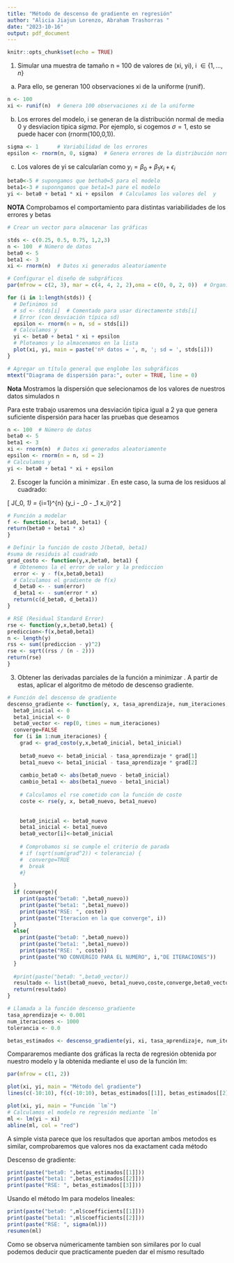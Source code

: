 ```yaml
---
title: "Método de descenso de gradiente en regresión"
author: "Alicia Jiajun Lorenzo, Abraham Trashorras "
date: "2023-10-16"
output: pdf_document
---
```


```r
knitr::opts_chunk$set(echo = TRUE)
```

1. Simular una muestra de tamaño n = 100 de valores de (xi, yi), i $\in\{1,\ldots, n\}$
a) Para ello, se  generan 100 observaciones xi de la uniforme (runif).

```r
n <- 100
xi <- runif(n)  # Genera 100 observaciones xi de la uniforme 
```

b) Los errores del modelo, i se  generan de la distribución normal de media 0 y desviacion tipica $sigma$. Por ejemplo, si cogemos $\sigma = 1$, esto se puede hacer con (rnorm(100,0,1)).

```r
sigma <- 1      # Variabilidad de los errores
epsilon <- rnorm(n, 0, sigma)  # Genera errores de la distribución normal

```

c) Los valores de yi se calcularían como $y_i= \beta_0 + \beta_1 x_i + \epsilon_i$

```r
beta0<-5 # supongamos que betha0=5 para el modelo
beta1<-3 # suponngamos que beta1=3 pare el modelo
yi <- beta0 + beta1 * xi + epsilon  # Calculamos los valores del  y
```
**NOTA** Comprobamos el comportamiento para distintas  variabilidades de los errores y betas

```r
# Crear un vector para almacenar las gráficas

stds <- c(0.25, 0.5, 0.75, 1,2,3)
n <- 100  # Número de datos
beta0 <- 5
beta1 <- 3
xi <- rnorm(n)  # Datos xi generados aleatoriamente

# Configurar el diseño de subgráficos
par(mfrow = c(2, 3), mar = c(4, 4, 2, 2),oma = c(0, 0, 2, 0))  # Organizar en 2 filas y 2 columnas, ajustar márgenes

for (i in 1:length(stds)) {
  # Definimos sd
  # sd <- stds[i]  # Comentado para usar directamente stds[i]
  # Error (con desviación típica sd)
  epsilon <- rnorm(n = n, sd = stds[i])
  # Calculamos y
  yi <- beta0 + beta1 * xi + epsilon
  # Ploteamos y lo almacenamos en la lista
  plot(xi, yi, main = paste('nº datos = ', n, '; sd = ', stds[i]))
}

# Agregar un título general que englobe los subgráficos
mtext("Diagrama de dispersión para:", outer = TRUE, line = 0)

```

**Nota** Mostramos la dispersión que selecionamos de los valores de nuestros datos simulados  n

Para este trabajo usaremos una desviación tipica igual a 2  ya que genera suficiente dispersión para hacer las pruebas que deseamos 

```r
n <- 100  # Número de datos
beta0 <- 5
beta1 <- 3
xi <- rnorm(n)  # Datos xi generados aleatoriamente
epsilon <- rnorm(n = n, sd = 2)
# Calculamos y
yi <- beta0 + beta1 * xi + epsilon
```


2. Escoger la función a minimizar . En este caso, la suma de los residuos al cuadrado:

\[ J(\beta_0, \beta_1) = \sum_{i=1}^{n} (y_i - \beta_0 - \beta_1 x_i)^2 \]


```r
# Función a modelar
f <- function(x, beta0, beta1) {
return(beta0 + beta1 * x)
}

# Definir la función de costo J(beta0, beta1) 
#suma de residuis al cuadrado 
grad_costo <- function(y,x,beta0, beta1) {
  # Obtenemos la el error de valor y la prediccion
  error <- y - f(x,beta0,beta1)
  # Calculamos el gradiente de f(x)
  d_beta0 <- - sum(error) 
  d_beta1 <- - sum(error * x) 
  return(c(d_beta0, d_beta1))
}

# RSE (Residual Standard Error)
rse <- function(y,x,beta0,beta1) {
prediccion<-f(x,beta0,beta1)
n <- length(y)
rss <- sum((prediccion - y)^2)
rse <- sqrt((rss / (n - 2)))
return(rse)
}

```

3. Obtener las derivadas parciales de la función a minimizar . A partir de estas, aplicar el algoritmo de método de descenso gradiente.


```r
# Función del descenso de gradiente
descenso_gradiente <- function(y, x, tasa_aprendizaje, num_iteraciones, tolerancia) {
  beta0_inicial <- 0
  beta1_inicial <- 0
  beta0_vector <- rep(0, times = num_iteraciones)
  converge=FALSE
  for (i in 1:num_iteraciones) {
    grad <- grad_costo(y,x,beta0_inicial, beta1_inicial)
    
    beta0_nuevo <- beta0_inicial - tasa_aprendizaje * grad[1]
    beta1_nuevo <- beta1_inicial - tasa_aprendizaje * grad[2]
    
    cambio_beta0 <- abs(beta0_nuevo - beta0_inicial)
    cambio_beta1 <- abs(beta1_nuevo - beta1_inicial)
    
    # Calculamos el rse cometido con la función de coste
    coste <- rse(y, x, beta0_nuevo, beta1_nuevo)
    
    
    beta0_inicial <- beta0_nuevo
    beta1_inicial <- beta1_nuevo
    beta0_vector[i]<-beta0_inicial
    
    # Comprobamos si se cumple el criterio de parada
    # if (sqrt(sum(grad^2)) < tolerancia) {
    #  converge=TRUE
    #  break
    #}
    
  }
  if (converge){
    print(paste("beta0: ",beta0_nuevo))
    print(paste("beta1: ",beta1_nuevo))
    print(paste("RSE: ", coste))
    print(paste("Iteracion en la que converge", i))
  }
  else{
    print(paste("beta0: ",beta0_nuevo))
    print(paste("beta1: ",beta1_nuevo))
    print(paste("RSE: ", coste))
    print(paste("NO CONVERGIO PARA EL NUMERO", i,"DE ITERACIONES"))
  }
  
  #print(paste("beta0: ",beta0_vector))
  resultado <- list(beta0_nuevo, beta1_nuevo,coste,converge,beta0_vector)
  return(resultado)
}

# Llamada a la función descenso_gradiente
tasa_aprendizaje <- 0.001
num_iteraciones <- 1000
tolerancia <- 0.0

betas_estimados <- descenso_gradiente(yi, xi, tasa_aprendizaje, num_iteraciones, tolerancia)


```
Compararemos mediante dos gráficas la recta de regresión obtenida por nuestro modelo y la obtenida mediante el uso de la función lm:

```r

par(mfrow = c(1, 2))

plot(xi, yi, main = "Método del gradiente")
lines(c(-10:10), f(c(-10:10), betas_estimados[[1]], betas_estimados[[2]]), col = "red", lwd = 1)

plot(xi, yi, main = "Función `lm`")
# Calculamos el modelo re regresión mediante `lm`
ml <- lm(yi ~ xi)
abline(ml, col = "red")

```
A simple vista parece que los resultados que aportan ambos metodos es similar, comprobaremos que valores nos da exactament cada método

Descenso de gradiente:
```r
print(paste("beta0: ",betas_estimados[[1]]))
print(paste("beta1: ",betas_estimados[[2]]))
print(paste("RSE: ", betas_estimados[[3]]))
```
Usando el método lm para modelos lineales:
```r

print(paste("beta0: ",ml$coefficients[[1]]))
print(paste("beta1: ",ml$coefficients[[2]]))
print(paste("RSE: ", sigma(ml)))
resumen(ml)
```
Como se observa númericamente tambien son similares   por lo cual podemos deducir que practicamente pueden dar el mismo resultado
